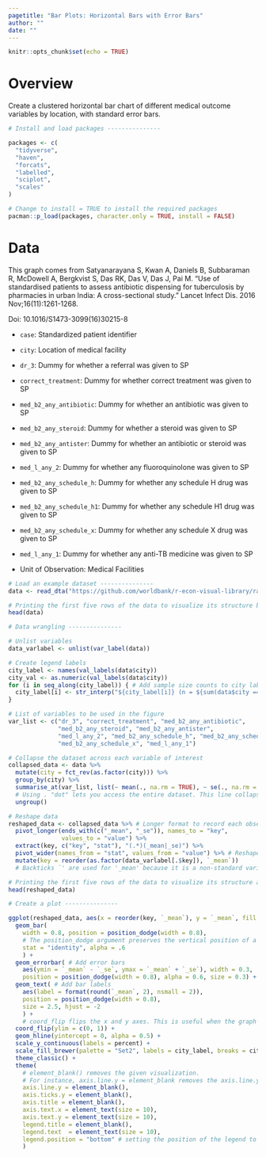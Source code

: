 ```yaml
---
pagetitle: "Bar Plots: Horizontal Bars with Error Bars"
author: ""
date: ""
---
```


```r
knitr::opts_chunk$set(echo = TRUE)
```

# Overview

Create a clustered horizontal bar chart of different medical outcome variables by location, with standard error bars. 

```r
# Install and load packages ---------------

packages <- c(
  "tidyverse",
  "haven",
  "forcats",
  "labelled",
  "sciplot",
  "scales"
)

# Change to install = TRUE to install the required packages
pacman::p_load(packages, character.only = TRUE, install = FALSE)

```

# Data

This graph comes from Satyanarayana S, Kwan A, Daniels B, Subbaraman R, McDowell A, Bergkvist S, Das RK, Das V, Das J, Pai M. “Use of standardised patients to assess antibiotic dispensing for tuberculosis by pharmacies in urban India: A cross-sectional study.” Lancet Infect Dis. 2016 Nov;16(11):1261-1268. 

Doi: 10.1016/S1473-3099(16)30215-8

- `case`: Standardized patient identifier
- `city`: Location of medical facility
- `dr_3`: Dummy for whether a referral was given to SP
- `correct_treatment`: Dummy for whether correct treatment was given to SP
- `med_b2_any_antibiotic`: Dummy for whether an antibiotic was given to SP
- `med_b2_any_steroid`: Dummy for whether a steroid was given to SP
- `med_b2_any_antister`: Dummy for whether an antibiotic or steroid was given to SP
- `med_l_any_2`: Dummy for whether any fluoroquinolone was given to SP
- `med_b2_any_schedule_h`: Dummy for whether any schedule H drug was given to SP
- `med_b2_any_schedule_h1`: Dummy for whether any schedule H1 drug was given to SP
- `med_b2_any_schedule_x`: Dummy for whether any schedule X drug was given to SP
- `med_l_any_1`: Dummy for whether any anti-TB medicine was given to SP

- Unit of Observation: Medical Facilities

```r
# Load an example dataset ---------------
data <- read_dta("https://github.com/worldbank/r-econ-visual-library/raw/master/Library/Data/HorizontalGroupSE.dta")

# Printing the first five rows of the data to visualize its structure before data wrangling
head(data)

```

```r
# Data wrangling ---------------

# Unlist variables
data_varlabel <- unlist(var_label(data))

# Create legend labels
city_label <- names(val_labels(data$city))
city_val <- as.numeric(val_labels(data$city))
for (i in seq_along(city_label)) { # Add sample size counts to city labels 
  city_label[i] <- str_interp("${city_label[i]} (n = ${sum(data$city == city_val[i])})")
}

# List of variables to be used in the figure
var_list <- c("dr_3", "correct_treatment", "med_b2_any_antibiotic", 
              "med_b2_any_steroid", "med_b2_any_antister", 
              "med_l_any_2", "med_b2_any_schedule_h", "med_b2_any_schedule_h1",
              "med_b2_any_schedule_x", "med_l_any_1")

# Collapse the dataset across each variable of interest
collapsed_data <- data %>%
  mutate(city = fct_rev(as.factor(city))) %>%
  group_by(city) %>%
  summarise_at(var_list, list(~ mean(., na.rm = TRUE), ~ se(., na.rm = TRUE))) %>%
  # Using . "dot" lets you access the entire dataset. This line collapses the dataset by mean and standard error for the selected variables in "var_list".
  ungroup()

# Reshape data 
reshaped_data <- collapsed_data %>% # Longer format to record each observation in a row 
  pivot_longer(ends_with(c("_mean", "_se")), names_to = "key", 
               values_to = "value") %>% 
  extract(key, c("key", "stat"), "(.*)(_mean|_se)") %>%
  pivot_wider(names_from = "stat", values_from = "value") %>% # Reshape mean & se wide to separate the two
  mutate(key = reorder(as.factor(data_varlabel[.$key]), `_mean`))
  # Backticks `' are used for '_mean' because it is a non-standard variable name in R

# Printing the first five rows of the data to visualize its structure after data wrangling
head(reshaped_data)

```

```r
# Create a plot ---------------

ggplot(reshaped_data, aes(x = reorder(key, `_mean`), y = `_mean`, fill = city)) +
  geom_bar(
    width = 0.8, position = position_dodge(width = 0.8),
    # The position_dodge argument preserves the vertical position of a graph object while adjusting it's horizontal position. It is useful for fitting horizontal bars on a graph. 
    stat = "identity", alpha = .6
    ) +
  geom_errorbar( # Add error bars
    aes(ymin = `_mean` - `_se`, ymax = `_mean` + `_se`), width = 0.3, 
    position = position_dodge(width = 0.8), alpha = 0.6, size = 0.3) +
  geom_text( # Add bar labels
    aes(label = format(round(`_mean`, 2), nsmall = 2)),
    position = position_dodge(width = 0.8),
    size = 2.5, hjust = -2
    ) +
    # coord_flip flips the x and y axes. This is useful when the graph is too long (horizontally) or too tall (vertically)
  coord_flip(ylim = c(0, 1)) +
  geom_hline(yintercept = 0, alpha = 0.5) +
  scale_y_continuous(labels = percent) +
  scale_fill_brewer(palette = "Set2", labels = city_label, breaks = city_val) + # Color code by city
  theme_classic() +
  theme(
    # element_blank() removes the given visualization. 
    # For instance, axis.line.y = element_blank removes the axis.line.y
    axis.line.y = element_blank(),
    axis.ticks.y = element_blank(),
    axis.title = element_blank(),
    axis.text.x = element_text(size = 10),
    axis.text.y = element_text(size = 10),
    legend.title = element_blank(),
    legend.text  = element_text(size = 10),
    legend.position = "bottom" # setting the position of the legend to the bottom
    )

```
